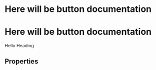
<Meta title="Atoms|Heading" component={Heading} />

# Here will be button documentation
# Here will be button documentation

<Preview>
    <Story name='sample' source>
        <Heading
            tag={select('Heading', headingOptions, 'h1')}
            ellipsis={boolean('Ellipsis', false)}
            noSelect={boolean('Disable Select', false)}
            color={select('Color', colorOptions, 'primaryDark')}
            size={select('Size', fontSizeOptions, 'medium')}
        >
            Hello Heading
        </Heading>
    </Story>
</Preview>

## Properties

<Props of={Heading}/>
